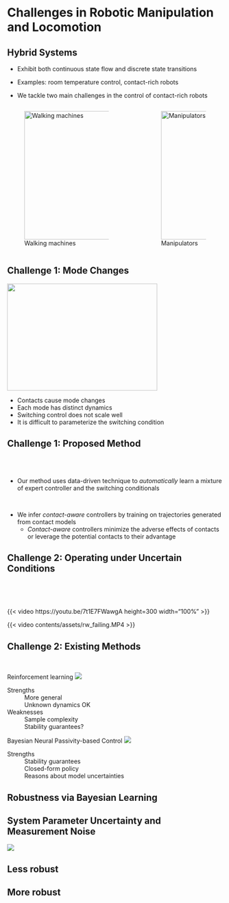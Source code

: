 # Challenges in Robotic Manipulation and Locomotion {visibility="uncounted"}
<!-- ###################################################################### -->


## Hybrid Systems

:::{.fragment .fade-in fragment-index=0}
* Exhibit both continuous state flow and discrete state transitions
:::
:::{.fragment .fade-in fragment-index=1}
* Examples: room temperature control, contact-rich robots
:::
:::{.fragment .fade-in fragment-index=3}
* We tackle two main challenges in the control of contact-rich robots
:::
:::{.fragment .fade-in fragment-index=2}
:::: {.columns}
:::{.column  width="60%"}
![Walking machines](contents/assets/walking_model.png){fig-align="center" width="500" height="300"}
:::
:::{.column  width="0%"}
:::
:::{.column  width="40%"}
![Manipulators](contents/assets/manipulator.jpg){fig-align="center" width="300" height="300"}
:::
::::
:::


## Challenge 1: Mode Changes
<!-- ###################################################################### -->


:::{.fragment fragment-index=0}
![](contents/assets/nhcm.png){fig-align="center" width="350" height="250"}
:::

:::{.fragment fragment-index=1}
* Contacts cause mode changes
* Each mode has distinct dynamics
* Switching control does not scale well
* It is difficult to parameterize the switching condition 
:::


## Challenge 1: Proposed Method
<br/>
<br/>

* Our method uses data-driven technique to *automatically* learn a mixture of expert controller and the switching conditionals

<br/>

* We infer *contact-aware* controllers by training on trajectories generated from contact models
    + *Contact-aware* controllers minimize the adverse effects of contacts or leverage the potential contacts to their advantage

## Challenge 2: Operating under Uncertain Conditions

<br/>

<br/>

::: {layout="[100, 100]"}
{{< video https://youtu.be/7t1E7FWawgA 
   height=300 width="100%" >}}

{{< video contents/assets/rw_failing.MP4 >}}
:::


<!-- {{< video "contents/assets/rw_even.mp4" >}} -->

<!-- ## {background-video="contents/assets/rw_failing.MP4" background-size="contain" background-video-muted="true"} -->


## Challenge 2: Existing Methods {.smaller transition="fade"}

<br/>

:::: {.fragment .semi-fade-out fragment-index=1}
::: {layout="[100,-5,60]" layout-valign="center"}
Reinforcement learning
![](contents/assets/rl-outline.svg)

Strengths
: 
More general \
Unknown dynamics OK

Weaknesses
: 
Sample complexity \
Stability guarantees?
:::
::::

:::: {.fragment  fragment-index=1}
::: {layout="[100,-5,60]" layout-valign="center"}
Bayesian Neural Passivity-based Control
![](contents/assets/pbc-ml-outline.svg)

Strengths
: 
Stability guarantees \
Closed-form policy \
Reasons about model uncertainties \

:::
::::




## Robustness via Bayesian Learning

::: {.callout-tip}
## System Parameter Uncertainty and Measurement Noise
![](contents/assets/regular-vs-bayesian.svg){fig-align="center"}
:::

:::: {layout-ncol="2"}

::: {.callout}
## Less robust
:::

::: {.callout}
## More robust
:::

::::
